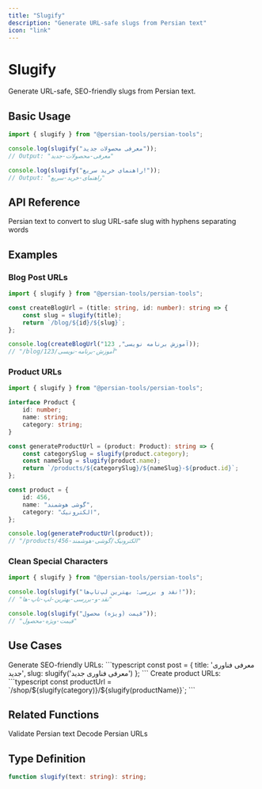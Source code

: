 ```yaml
---
title: "Slugify"
description: "Generate URL-safe slugs from Persian text"
icon: "link"
---
```


# Slugify

Generate URL-safe, SEO-friendly slugs from Persian text.

## Basic Usage

```typescript
import { slugify } from "@persian-tools/persian-tools";

console.log(slugify("معرفی محصولات جدید"));
// Output: "معرفی-محصولات-جدید"

console.log(slugify("راهنمای خرید سریع!"));
// Output: "راهنمای-خرید-سریع"
```

## API Reference

<ParamField path="text" type="string" required>
	Persian text to convert to slug
</ParamField>

<ResponseField name="result" type="string">
	URL-safe slug with hyphens separating words
</ResponseField>

## Examples

### Blog Post URLs

```typescript
import { slugify } from "@persian-tools/persian-tools";

const createBlogUrl = (title: string, id: number): string => {
	const slug = slugify(title);
	return `/blog/${id}/${slug}`;
};

console.log(createBlogUrl("آموزش برنامه نویسی", 123));
// "/blog/123/آموزش-برنامه-نویسی"
```

### Product URLs

```typescript
import { slugify } from "@persian-tools/persian-tools";

interface Product {
	id: number;
	name: string;
	category: string;
}

const generateProductUrl = (product: Product): string => {
	const categorySlug = slugify(product.category);
	const nameSlug = slugify(product.name);
	return `/products/${categorySlug}/${nameSlug}-${product.id}`;
};

const product = {
	id: 456,
	name: "گوشی هوشمند",
	category: "الکترونیک",
};

console.log(generateProductUrl(product));
// "/products/الکترونیک/گوشی-هوشمند-456"
```

### Clean Special Characters

```typescript
import { slugify } from "@persian-tools/persian-tools";

console.log(slugify("نقد و بررسی: بهترین لپ‌تاپ‌ها!"));
// "نقد-و-بررسی-بهترین-لپ-تاپ-ها"

console.log(slugify("قیمت (ویژه) محصول"));
// "قیمت-ویژه-محصول"
```

## Use Cases

<AccordionGroup>
  <Accordion title="Content Management" icon="file-lines">
    Generate SEO-friendly URLs:
    ```typescript
    const post = {
      title: 'معرفی فناوری جدید',
      slug: slugify('معرفی فناوری جدید')
    };
    ```
  </Accordion>

  <Accordion title="E-commerce" icon="cart-shopping">
    Create product URLs:
    ```typescript
    const productUrl = `/shop/${slugify(category)}/${slugify(productName)}`;
    ```
  </Accordion>
</AccordionGroup>

## Related Functions

<CardGroup cols={2}>
	<Card title="Persian Characters" icon="language" href="/utilities/text/persian-chars">
		Validate Persian text
	</Card>
	<Card title="URL Fix" icon="globe" href="/utilities/text/url-fix">
		Decode Persian URLs
	</Card>
</CardGroup>

## Type Definition

```typescript
function slugify(text: string): string;
```
